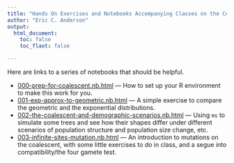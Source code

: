 ```yaml
---
title: "Hands On Exercises and Notebooks Accompanying Classes on the Coalescent for CSU Grad ConGen Fall 2019"
author: "Eric C. Anderson"
output: 
  html_document:
    toc: false
    toc_flaot: false

---
```


Here are links to a series of notebooks that should be helpful.


- [000-prep-for-coalescent.nb.html](./000-prep-for-coalescent.nb.html) --- How to set
up your R environment to make this work for you.
- [001-exp-approx-to-geometric.nb.html](./001-exp-approx-to-geometric.nb.html) --- A simple exercise to compare the geometric and the exponential distributions.
- [002-the-coalescent-and-demographic-scenarios.nb.html](./002-the-coalescent-and-demographic-scenarios.nb.html) --- Using `ms` to simulate some trees and see how their shapes
differ under different scenarios of population structure and population size change, etc.
- [003-infinite-sites-mutation.nb.html](./003-infinite-sites-mutation.nb.html) --- An
introduction to mutations on the coalescent, with some little exercises to do in class, 
and a segue into compatibility/the four gamete test.  

